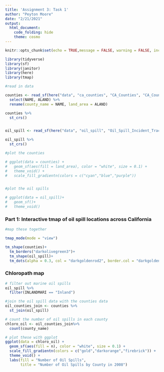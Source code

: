 ```yaml
---
title: 'Assignment 3: Task 1'
author: "Peyton Moore"
date: "2/21/2021"
output: 
  html_document:
    code_folding: hide
    theme: cosmo
---
```


```r
knitr::opts_chunk$set(echo = TRUE,message = FALSE, warning = FALSE, include = FALSE)
```


```r
library(tidyverse)
library(sf)
library(janitor)
library(here)
library(tmap)
```

```r
#read in data 

counties <- read_sf(here("data", "ca_counties", "CA_Counties", "CA_Counties_TIGER2016.shp")) %>% 
  select(NAME, ALAND) %>% 
  rename(county_name = NAME, land_area = ALAND)

counties %>% 
  st_crs()


oil_spill <- read_sf(here("data", "oil_spill", "Oil_Spill_Incident_Tracking_%5Bds394%5D-shp", "Oil_Spill_Incident_Tracking_%5Bds394%5D.shp" ))

oil_spill %>% 
  st_crs()
```


```r
#plot the counties 

# ggplot(data = counties) +
#   geom_sf(aes(fill = land_area), color = "white", size = 0.1) +
#   theme_void() +
#   scale_fill_gradientn(colors = c("cyan","blue","purple"))


#plot the oil spills

# ggplot(data = oil_spill)+
#   geom_sf()+
#   theme_void()

```

### Part 1: Interactive tmap of oil spill locations across California

```r
#map these together

tmap_mode(mode = "view")

tm_shape(counties)+
  tm_borders("darkolivegreen3")+
  tm_shape(oil_spill)+
  tm_dots(alpha = 0.3, col = "darkgoldenrod2", border.col = "darkgoldenrod2", border.alpha = 1)
```

### Chloropath map 

```r
# filter out marine oil spills
oil_spill %>% 
  filter(INLANDMARI == "Inland")

#join the oil spill data with the counties data
oil_counties_join <- counties %>% 
  st_join(oil_spill)

# count the number of oil spills in each county 
chloro_oil <- oil_counties_join%>% 
  count(county_name)

# plot these with ggplot 
ggplot(data = chloro_oil) +
  geom_sf(aes(fill = n), color = "white", size = 0.1) +
  scale_fill_gradientn(colors = c("gold","darkorange","firebrick")) +
  theme_void() +
  labs(fill = "Number of Oil Spills", 
       title = "Number of Oil Spills by County in 2008")
```

